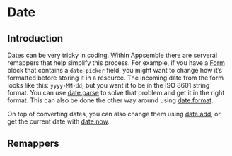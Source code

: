 
# Date

## Introduction

Dates can be very tricky in coding. Within Appsemble there are serveral remappers that help simplify
this process. For example, if you have a [Form](/blocks/@appsemble/form) block that contains a
`date-picker` field, you might want to change how it’s formatted before storing it in a resource.
The incoming date from the form looks like this: `yyyy-MM-dd`, but you want it to be in the ISO 8601
string format. You can use [date.parse](#date.parse) to solve that problem and get it in the right
format. This can also be done the other way around using [date.format](#date.format).

On top of converting dates, you can also change them using [date.add](#date.add), or get the current
date with [date.now](#date.now).

## Remappers

<RemapperPage remappers={dateRemappers} />
